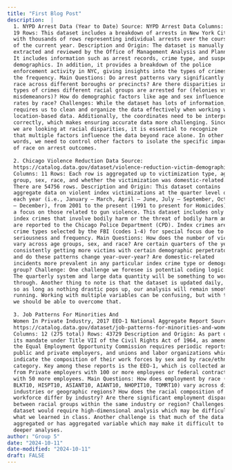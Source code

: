 ```yaml
---
title: "First Blog Post"
description:  |
  1. NYPD Arrest Data (Year to Date) Source: NYPD Arrest Data Columns:
  19 Rows: This dataset includes a breakdown of arrests in New York City,
  with thousands of rows representing individual arrests over the course
  of the current year. Description and Origin: The dataset is manually
  extracted and reviewed by the Office of Management Analysis and Planning.
  It includes information such as arrest records, crime type, and suspect
  demographics. In addition, it provides a breakdown of the police
  enforcement activity in NYC, giving insights into the types of crimes and
  the frequency. Main Questions: Do arrest patterns vary significantly by
  race across different boroughs or precincts? Are there disparities in the
  types of crimes different racial groups are arrested for (felonies vs.
  misdemeanors)? How do demographic factors like age and sex influence arrest
  rates by race? Challenges: While the dataset has lots of information, it
  requires us to clean and organize the data effectively when working with
  location-based data. Additionally, the coordinates need to be interpreted
  correctly, which makes ensuring accurate data more challenging. Since
  we are looking at racial disparities, it is essential to recognize
  that multiple factors influence the data beyond race alone. In other
  words, we need to control other factors to isolate the specific impact
  of race on arrest outcomes.
  
  2. Chicago Violence Reduction Data Source:
  https://catalog.data.gov/dataset/violence-reduction-victim-demographics-aggregated
  Columns: 11 Rows: Each row is aggregated up to victimization type, age
  group, sex, race, and whether the victimization was domestic-related.
  There are 54756 rows. Description and Origin: This dataset contains
  aggregate data on violent index victimizations at the quarter level of
  each year (i.e., January – March, April – June, July – September, October
  – December), from 2001 to the present (1991 to present for Homicides), with
  a focus on those related to gun violence. This dataset includes only those
  index crimes that involve bodily harm or the threat of bodily harm and
  are reported to the Chicago Police Department (CPD). Index crimes are 10
  crime types selected by the FBI (codes 1-4) for special focus due to their
  seriousness and frequency. Main Questions: How does the number of victims
  vary across age groups, sex, and race? Are certain quarters of the year
  consistently getting more victims with certain demographic perpetrators,
  and do these patterns change year-over-year? Are domestic-related
  incidents more prevalent in any particular index crime type or demographic
  group? Challenge: One challenge we foresee is potential coding logic.
  The quarterly system and large data quantity will be something to work
  through. Another thing to note is that the dataset is updated daily,
  so as long as nothing drastic pops up, our analysis will remain smooth
  running. Working with multiple variables can be confusing, but with time,
  we should be able to overcome that.
  
  3. Job Patterns For Minorities And
  Women In Private Industry, 2017 EEO-1 National Aggregate Report Source:
  https://catalog.data.gov/dataset/job-patterns-for-minorities-and-women-in-private-industry-2017-eeo-1-national-aggregate-re
  Columns: 12 (275 total) Rows: 43729 Description and Origin: As part of
  its mandate under Title VII of the Civil Rights Act of 1964, as amended,
  the Equal Employment Opportunity Commission requires periodic reports from
  public and private employers, and unions and labor organizations which
  indicate the composition of their work forces by sex and by race/ethnic
  category. Key among these reports is the EEO-1, which is collected annually
  from Private employers with 100 or more employees or federal contractors
  with 50 more employees. Main Questions: How does employment by race (WHT10,
  BLKT10, HISPT10, ASIANT10, AIANT10, NHOPIT10, TOMRT10) vary across different
  industries or geographic regions? How does the racial composition of the
  workforce differ by industry? Are there significant employment disparities
  between racial groups within the same industry or region? Challenges: This
  dataset would require high-dimensional analysis which may be difficult with
  what we learned in class. Another challenge is that much of the data is
  aggregated or has aggregated variable which may make it difficult to make
  deeper analyses.
author: "Group 5"
date: "2024-10-11"
date-modified: "2024-10-11"
draft: FALSE
---
```



